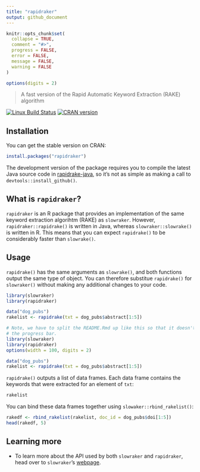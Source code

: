 ```yaml
---
title: "rapidraker"
output: github_document
---
```


```r
knitr::opts_chunk$set(
  collapse = TRUE,
  comment = "#>",
  progress = FALSE,
  error = FALSE, 
  message = FALSE,
  warning = FALSE
)

options(digits = 2)
```

> A fast version of the Rapid Automatic Keyword Extraction (RAKE) algorithm

[![Linux Build Status](https://travis-ci.org/crew102/rapidraker.svg?branch=master)](https://travis-ci.org/crew102/rapidraker) 
[![CRAN version](http://www.r-pkg.org/badges/version/rapidraker)](https://cran.r-project.org/package=rapidraker)

## Installation

You can get the stable version on CRAN:

```r
install.packages("rapidraker")
```

The development version of the package requires you to compile the latest Java source code in [rapidrake-java](https://github.com/crew102/rapidrake-java), so it's not as simple as making a call to  `devtools::install_github()`.

## What is `rapidraker`?

`rapidraker` is an R package that provides an implementation of the same keyword extraction algorihtm (RAKE) as `slowraker`. However, `rapidraker::rapidrake()` is written in Java, whereas `slowraker::slowrake()` is written in R. This means that you can expect `rapidrake()` to be considerably faster than `slowrake()`.

## Usage

`rapidrake()` has the same arguments as `slowrake()`, and both functions output the same type of object. You can therefore substitue `rapidrake()` for `slowraker()` without making any additional changes to your code. 

```r
library(slowraker)
library(rapidraker)

data("dog_pubs")
rakelist <- rapidrake(txt = dog_pubs$abstract[1:5])
```

```r
# Note, we have to split the README.Rmd up like this so that it doesn't print 
# the progress bar.
library(slowraker)
library(rapidraker)
options(width = 100, digits = 2)

data("dog_pubs")
rakelist <- rapidrake(txt = dog_pubs$abstract[1:5])
```

`rapidrake()` outputs a list of data frames. Each data frame contains the keywords that were extracted for an element of `txt`:

```r
rakelist
```

You can bind these data frames together using `slowaker::rbind_rakelist()`:

```r
rakedf <- rbind_rakelist(rakelist, doc_id = dog_pubs$doi[1:5])
head(rakedf, 5)
```

## Learning more

* To learn more about the API used by both `slowraker` and `rapidraker`, head over to `slowraker`'s [webpage](https://crew102.github.io/slowraker/index.html).
